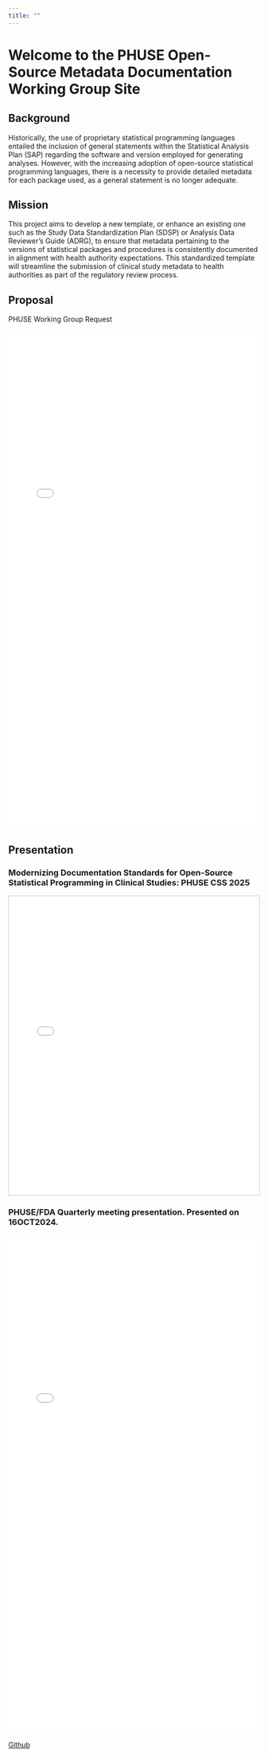 ```yaml
---
title: ""
---
```


# **Welcome to the PHUSE Open-Source Metadata Documentation Working Group Site**

## Background

Historically, the use of proprietary statistical programming languages entailed the inclusion of general statements within the Statistical Analysis Plan (SAP) regarding the software and version employed for generating analyses. However, with the increasing adoption of open-source statistical programming languages, there is a necessity to provide detailed metadata for each package used, as a general statement is no longer adequate.

## Mission

This project aims to develop a new template, or enhance an existing one such as the Study Data Standardization Plan (SDSP) or Analysis Data Reviewer’s Guide (ADRG), to ensure that metadata pertaining to the versions of statistical packages and procedures is consistently documented in alignment with health authority expectations. This standardized template will streamline the submission of clinical study metadata to health authorities as part of the regulatory review process.

## Proposal

PHUSE Working Group Request

![](/references/PHUSE_OSDocuMeta_WG_mission_statement.pdf){width="100%" height="1000px"}

## Presentation

### Modernizing Documentation Standards for Open-Source Statistical Programming in Clinical Studies: PHUSE CSS 2025

<iframe src="dev/phuse_css2025/phuse_css2025-adrg.html" width="100%" height="600px" style="border:1px solid #ccc;"></iframe>

### PHUSE/FDA Quarterly meeting presentation. Presented on 16OCT2024.

![](/references/Final%20-%20Enhancing%20Clinical%20Trials%20FDA%20Submission%20Documentation%20through%20the%20Power%20of%20Metadata%20-%20OSDocuMetaWG.pptx.pdf){width="100%" height="1000px"}

[Github](https://phuse-org.github.io/OSDocuMeta/)

## 
